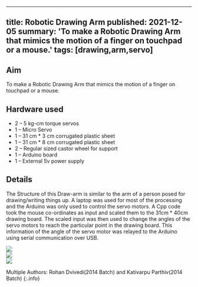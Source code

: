 <!-- ---
title: Robotic Drawing Arm
tags: [drawing,arm,servo]
layout: article
mode: normal
type: article
sharing: true
author: Rohan Dvivedi
show_author_profile: true
show_title: true
full_width: false
header: true
cover: /assets/images/blog/thumbnails/Robotic Drawing Arm.png
--- -->

---
title: Robotic Drawing Arm
published: 2021-12-05
summary: 'To make a Robotic Drawing Arm that mimics the motion of a finger on touchpad or a mouse.'
tags: [drawing,arm,servo]
---

## Aim
To make a Robotic Drawing Arm that mimics the motion of a finger on touchpad or a mouse.
<!--more-->

## Hardware used
- 2 – 5 kg-cm torque servos
- 1 – Micro Servo
- 1 – 31 cm * 3 cm corrugated plastic sheet
- 1 – 31 cm * 8 cm corrugated plastic sheet
- 2 – Regular sized castor wheel for support
- 1 – Arduino board
- 1 – External 5v power supply

## Details
The Structure of this Draw-arm is similar to the arm of a person posed for drawing/writing things up. A laptop was used for most of the processing and the Arduino was only used to control the servo motors. A Cpp code took the mouse co-ordinates as input and scaled them to the 31cm * 40cm drawing board. The scaled input was then used to change the angles of the servo motors to reach the particular point in the drawing board. This information of the angle of the servo motor was relayed to the Arduino using serial communication over USB.

<div class="swiper swiper-demo">
  <div class="swiper__wrapper">
    <div class="swiper__slide"><img class="image image" src="{{site.baseurl}}/assets/images/blog/Robotic-Drawing-Arm/1.png"/></div>
    <div class="swiper__slide"><img class="image image" src="{{site.baseurl}}/assets/images/blog/Robotic-Drawing-Arm/2.png"/></div>
    <div class="swiper__slide"><img class="image image" src="{{site.baseurl}}/assets/images/blog/Robotic-Drawing-Arm/3.png"/></div>
  </div>
  <div class="swiper__button swiper__button--prev fas fa-chevron-left"></div>
  <div class="swiper__button swiper__button--next fas fa-chevron-right"></div>
</div>

<style>
.swiper-demo {
  height: auto;
}
</style>
<script>
{%- include scripts/lib/swiper.js -%}
var SOURCES = window.TEXT_VARIABLES.sources;
window.Lazyload.js(SOURCES.jquery, function() {
  $('.swiper-demo').swiper();
});
</script>



<EmbedItem url='https://www.youtube.com/embed/HpxBxgD3gcE' />

Multiple Authors: Rohan Dvivedi(2014 Batch) and Kativarpu Parthiv(2014 Batch)
{:.info}